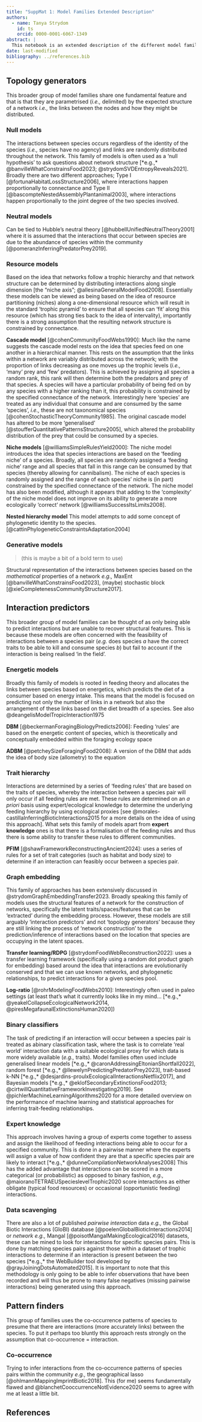 ```yaml
---
title: "SuppMat 1: Model Families Extended Description"
authors:
  - name: Tanya Strydom
    id: ts
    orcid: 0000-0001-6067-1349
abstract: |
  This notebook is an extended description of the different model families (and attempts to highlight the different features and what makes them unique). We also link to some explicit (canonical) examples.
date: last-modified
bibliography: ../references.bib
---
```


## Topology generators

This broader group of model families share one fundamental feature and that is that they are parametrised (*i.e.,* delimited) by the expected structure of a network *i.e.,* the links between the nodes and how they might be distributed.

### Null models 

The interactions between species occurs regardless of the identity of the species (*i.e.,* species have no agency) and links are randomly distributed throughout the network. This family of models is often used as a 'null hypothesis' to ask questions about network structure [*e.g.,* @banvilleWhatConstrainsFood2023; @strydomSVDEntropyReveals2021]. Broadly there are two different approaches; Type I [@fortunaHabitatLossStructure2006], where interactions happen proportionally to connectance and Type II [@bascompteNestedAssemblyPlantanimal2003], where interactions happen proportionally to the joint degree of the two species involved.

### Neutral models 

Can be tied to Hubble's neutral theory [@hubbellUnifiedNeutralTheory2001] where it is assumed that the interactions that occur between species are due to the abundance of species within the community [@pomeranzInferringPredatorPrey2019].

### Resource models

Based on the idea that networks follow a trophic hierarchy and that network structure can be determined by distributing interactions along single dimension [the “niche axis”; @allesinaGeneralModelFood2008]. Essentially these models can be viewed as being based on the idea of resource partitioning (niches) along a one-dimensional resource which will result in the standard 'trophic pyramid' to ensure that all species can 'fit' along this resource (which has strong ties back to the idea of intervality), importantly there is a strong assumption that the resulting network structure is constrained by connectance. 

**Cascade model** [@cohenCommunityFoodWebs1990]: Much like the name suggests the cascade model rests on the idea that species feed on one another in a hierarchical manner. This rests on the assumption that the links within a network are variably distributed across the network; with the proportion of links decreasing as one moves up the trophic levels (*i.e.,* 'many' prey and 'few' predators). This is achieved by assigning all species a random rank, this rank will then determine both the predators and prey of that species. A species will have a particular probability of being fed on by any species with a higher ranking than it, this probability is constrained by the specified connectance of the network. Interestingly here 'species' are treated as any individual that consume and are consumed by the same 'species', *i.e.,* these are not taxonomical species [@cohenStochasticTheoryCommunity1985]. The original cascade model has altered to be more 'generalised' [@stoufferQuantitativePatternsStructure2005], which altered the probability distribution of the prey that could be consumed by a species.

**Niche models** [@williamsSimpleRulesYield2000]: The niche model introduces the idea that species interactions are based on the 'feeding niche' of a species. Broadly, all species are randomly assigned a 'feeding niche' range and all species that fall in this range can be consumed by that species (thereby allowing for cannibalism). The niche of each species is randomly assigned and the range of each species' niche is (in part) constrained by the specified connectance of the network. The niche model has also been modified, although it appears that adding to the 'complexity' of the niche model does not improve on its ability to generate a more ecologically 'correct' network [@williamsSuccessItsLimits2008].

**Nested hierarchy model** This model attempts to add some concept of phylogenetic identity to the species.[@cattinPhylogeneticConstraintsAdaptation2004]

### Generative models

> (this is maybe a bit of a bold term to use)

Structural representation of the interactions between species based on the *mathematical* properties of a network *e.g.,* MaxEnt [@banvilleWhatConstrainsFood2023], (maybe) stochastic block [@xieCompletenessCommunityStructure2017].

## Interaction predictors

This broader group of model families can be thought of as only being able to predict interactions but are unable to recover structural features. This is because these models are often concerned with the feasibility of interactions between a species pair (*e.g.* does species $a$ have the correct traits to be able to kill and consume species $b$) but fail to account if the interaction is being realised 'in the field'.

### Energetic models

Broadly this family of models is rooted in feeding theory and allocates the links between species based on energetics, which predicts the diet of a consumer based on energy intake. This means that the model is focused on predicting not only the number of links in a network but also the arrangement of these links based on the diet breadth of a species. See also @deangelisModelTropicInteraction1975

**DBM** [@beckermanForagingBiologyPredicts2006]: Feeding 'rules' are based on the energetic content of species, which is theoretically and conceptually embedded within the foraging ecology space

**ADBM** [@petcheySizeForagingFood2008]: A version of the DBM that adds the idea of body size (allometry) to the equation

### Trait hierarchy

Interactions are determined by a series of 'feeding rules' that are based on the traits of species, whereby the interaction between a species pair will only occur if all feeding rules are met. These rules are determined on an *a priori* basis using expert/ecological knowledge to determine the underlying feeding hierarchy by using ecological proxies [see @morales-castillaInferringBioticInteractions2015 for a more details on the idea of using this approach]. What sets this family of models apart from **expert knowledge** ones is that there is a formalisation of the feeding rules and thus there is some ability to transfer these rules to different communities.

**PFIM** [@shawFrameworkReconstructingAncient2024]: uses a series of rules for a set of trait categories (such as habitat and body size) to determine if an interaction can feasibly occur between a species pair.

### Graph embedding

This family of approaches has been extensively discussed in @strydomGraphEmbeddingTransfer2023. Broadly speaking this family of models uses the structural features of a network for the construction of networks, specifically the latent traits/spaces/features that can be 'extracted' during the embedding process. However, these models are still arguably 'interaction predictors' and not 'topology generators' because they are still linking the process of 'network construction' to the prediction/inference of interactions based on the location that species are occupying in the latent spaces.

**Transfer learning/RDPG** [@strydomFoodWebReconstruction2022]: uses a transfer learning framework (specifically using a random dot product graph for embedding) based around the idea that interactions are evolutionarily conserved and that we can use known networks, and phylogenetic relationships, to predict interactions for a given species pool.

**Log-ratio** [@rohrModelingFoodWebs2010]: Interestingly often used in paleo settings (at least that's what it currently looks like in my mind... [*e.g.,* @yeakelCollapseEcologicalNetwork2014, @piresMegafaunalExtinctionsHuman2020])

### Binary classifiers

The task of predicting if an interaction will occur between a species pair is treated as abinary classification task, where the task is to correlate 'real world' interaction data with a suitable ecological proxy for which data is more widely available (*e.g.,* traits). Model families often used include generalised linear models [*e.g.,* @caronAddressingEltonianShortfall2022], random forest [*e.g.,* @llewelynPredictingPredatorPrey2023], trait-based k-NN [*e.g.,* @desjardins-proulxEcologicalInteractionsNetflix2017], and Bayesian models [*e.g.,* @eklofSecondaryExtinctionsFood2013; @cirtwillQuantitativeFrameworkInvestigating2019]. See @pichlerMachineLearningAlgorithms2020 for a more detailed overview on the performance of machine learning and statistical approaches for inferring trait-feeding relationships.

### Expert knowledge

This approach involves having a group of experts come together to assess and assign the likelihood of feeding interactions being able to occur for a specified community. This is done in a pairwise manner where the experts will assign a value of how confident they are that a specific species pair are likely to interact [*e.g.,* @dunneCompilationNetworkAnalyses2008] This has the added advantage that interactions can be scored in a more categorical (or probabilistic) as opposed to binary fashion, *e.g.,* @maioranoTETRAEUSpecieslevelTrophic2020 score interactions as either obligate (typical food resources) or occasional (opportunistic feeding) interactions.

### Data scavenging

There are also a lot of published *pairwise interaction* data *e.g.,* the Global Biotic Interactions (GloBI) database [@poelenGlobalBioticInteractions2014] or *network* *e.g.,* Mangal [@poisotMangalMakingEcological2016] datasets, these can be mined to look for interactions for specific species pairs. This is done by matching species pairs against those within a dataset of trophic interactions to determine if an interaction is present between the two species [*e.g.,* the WebBuilder tool developed by @grayJoiningDotsAutomated2015]. It is important to note that this methodology is only going to be able to infer observations that have been recorded and will thus be prone to many false negatives (missing pairwise interactions) being generated using this approach.

## Pattern finders

This group of families uses the co-occurrence patterns of species to presume that there are interactions (more accurately links) between the species. To put it perhaps too bluntly this approach rests strongly on the assumption that co-occurrence = interaction.

### Co-occurrence

 Trying to infer interactions from the co-occurrence patterns of species pairs within the community *e.g.,* the geographical lasso [@ohlmannMappingImprintBiotic2018]. This (for me) seems fundamentally flawed and @blanchetCooccurrenceNotEvidence2020 seems to agree with me at least a little bit.

## References {.unnumbered}

::: {#refs}
:::